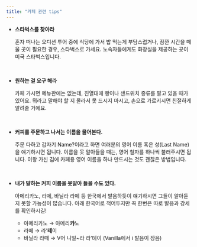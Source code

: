 ```yaml
---
title: "카페 관련 tips"
---
```


- **스타벅스를 찾아라**

  혼자 떠나는 오디션 투어 중에 식당에 가서 밥 먹는게 부담스럽거나, 잠깐 시간을 떼울 곳이 필요한 경우, 스타벅스로 가세요. 노숙자들에게도 화장실을 제공하는 곳이 미국 스타벅스입니다.

<br />

- **원하는 걸 요구 해라**

  카페 가시면 메뉴판에는 없는데, 진열대에 빵이나 샌드위치 종류를 팔고 있을 때가 있어요. 뭐라고 말해야 할 지 몰라서 못 드시지 마시고, 손으로 가르키시면 친절하게 알려줄 거에요.

<br />

- **커피를 주문하고 나서는 이름을 물어본다.**

  주문 다하고 갑자기 Name?이라고 하면 여러분의 영어 이름 혹은 성(Last Name) 을 얘기하시면 됩니다. 이름을 못 알아들을 때는, 영어 철자를 하나씩 불러주시면 됩니다. 이왕 가신 김에 카페용 영어 이름을 하나 만드시는 것도 괜찮은 방법입니다.

<br />

- **내가 말하는 커피 이름을 못알아 들을 수도 있다.**

  아메리카노, 라떼, 바닐라 라떼 등 한국에서 발음하듯이 얘기하시면 그들이 알아듣지 못할 가능성이 많습니다. 아래 한국어로 적어두지만 꼭 한번은 따로 발음과 강세를 확인하시길!

  - 아메리카노 → 아메리**캬**노
  - 라떼 → 라’**톄**이
  - 바닐라 라떼 → V어 니일~라 라’톄이 (Vanilla에서 i 발음이 장음)

